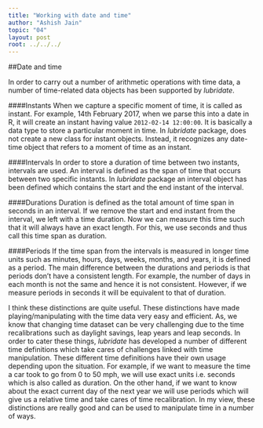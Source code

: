 ```yaml
---
title: "Working with date and time"
author: "Ashish Jain"
topic: "04"
layout: post
root: ../../../
---
```


##Date and time

In order to carry out a number of arithmetic operations with time data, a number of time-related data objects has been supported by *lubridate*.

####Instants
When we capture a specific moment of time, it is called as instant. For example, 14th February 2017, when we parse this into a date in R, it will create an instant having value `2012-02-14 12:00:00`. It is basically a data type to store a particular moment in time. In *lubridate* package,  does not create a new class for instant objects. Instead, it recognizes any date-time object that refers to a moment of time as an instant.

####Intervals
In order to store a duration of time between two instants, intervals are used. An interval is defined as the span of time that occurs between two specific instants. In *lubridate* package an interval object has been defined which contains the start and the end instant of the interval.

####Durations
Duration is defined as the total amount of time span in seconds in an interval. If we remove the start and end instant from the interval, we left with a time duration. Now we can measure this time such that it will always have an exact length. For this, we use seconds and thus call this time span as duration.

####Periods
If the time span from the intervals is measured in longer time units such as minutes, hours, days, weeks, months, and years, it is defined as a period. The main difference between the durations and periods is that periods don't have a consistent length. For example, the number of days in each month is not the same and hence it is not consistent. However, if we measure periods in seconds it will be equivalent to that of duration.

I think these distinctions are quite useful. These distinctions have made playing/manipulating with the time data very easy and efficient. As, we know that changing time dataset can be very challenging due to the time recalibrations such as daylight savings, leap years and leap seconds. In order to cater these things, *lubridate* has developed a number of different time definitions which take cares of challenges linked with time manipulation. These different time definitions have their own usage depending upon the situation. For example, if we want to measure the time a car took to go from 0 to 50 mph, we will use exact units i.e. seconds which is also called as duration. On the other hand, if we want to know about the exact current day of the next year we will use periods which will give us a relative time and take cares of time recalibration. In my view, these distinctions are really good and can be used to manipulate time in a number of ways.